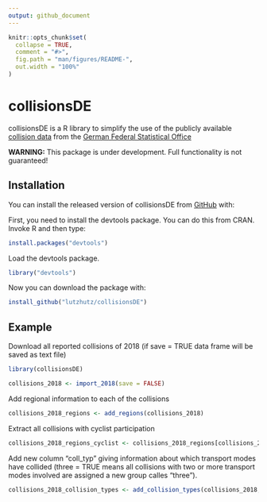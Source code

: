 ```yaml
---
output: github_document
---
```


<!-- README.md is generated from README.Rmd. Please edit that file -->

```r
knitr::opts_chunk$set(
  collapse = TRUE,
  comment = "#>",
  fig.path = "man/figures/README-",
  out.width = "100%"
)
```

# collisionsDE

<!-- badges: start -->
<!-- badges: end -->

collisionsDE is a R library to simplify the use of the publicly available [collision data](https://unfallatlas.statistikportal.de/_opendata2019.html) from the [German Federal Statistical Office](https://www.destatis.de/DE/Home/_inhalt.html)

**WARNING:**
This package is under development. Full functionality is not guaranteed!

## Installation

You can install the released version of collisionsDE from [GitHub](https://github.com) with:

First, you need to install the devtools package. You can do this from CRAN. Invoke R and then type:

``` r
install.packages("devtools")
```
Load the devtools package.

``` r
library("devtools")
```
Now you can download the package with:

``` r
install_github("lutzhutz/collisionsDE")
```


## Example

Download all reported collisions of 2018 (if save = TRUE data frame will be saved as text file)

```r
library(collisionsDE)

collisions_2018 <- import_2018(save = FALSE)
```

Add regional information to each of the collisions

```r
collisions_2018_regions <- add_regions(collisions_2018)
```

Extract all collisions with cyclist participation

```r
collisions_2018_regions_cyclist <- collisions_2018_regions[collisions_2018_regions$IstRad == 1,]
```

Add new column "coll_typ" giving information about which transport modes have collided (three = TRUE means all collisions with two or more transport modes involved are assigned a new group calles "three").

```r
collisions_2018_collision_types <- add_collision_types(collisions_2018, three = TRUE)
```

